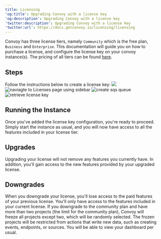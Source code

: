```yaml
---
title: Licensing
'og:title': Upgrading Convoy with a license key
'og:description': Upgrading Convoy with a license key
'twitter:description': Upgrading Convoy with a license key
'twitter:url': https://docs.getconvoy.io/licensing/licensing
---
```



Convoy has three license tiers, namely `Community` which is the free plan, `Business` and `Enterprise`. This documentation will guide you on how to purchase a license,
and configure the license key on your convoy instance(s). The pricing of all tiers can be found [here](https://getconvoy.io/pricing).

## Steps
Follow the instructions below to create a license key:
<Steps>
    <Step title="Register or login to Convoy Cloud">
        <Frame caption="cloud.getconvoy.io">
          <img src="/images/login-to-convoy-cloud.png" />
        </Frame>
    </Step>
    <Step title="Navigate to the Licenses Page using the sidebar">
        <Frame>![naviagte to Licenses page using sidebar](/images/licenses-page.png)</Frame>
    </Step>
    <Step title="Create a new License">
        <Frame>![create sqs queue](/images/fill-license-details.png)</Frame>
    </Step>
    <Step title="Retrieve license key from your email">
        <Frame>![retrieve license key](/images/license-key-ready.png)</Frame>
    </Step>
    <Step title="Configure instance with license key">
        <AddLicense />
    </Step>
</Steps>

## Running the Instance
Once you've added the license key configuration, you're ready to proceed. Simply start the instance as usual, and you will now have access to all the features included in your license tier.

## Upgrades
Upgrading your license will not remove any features you currently have. In addition, you'll gain access to the new features provided by your upgraded license.

## Downgrades
When you downgrade your license, you'll lose access to the paid features of your previous license. You'll only have access to the features included in your current license. If you downgrade to the community plan and have more than two projects (the limit for the community plan), Convoy will freeze all projects except two, which will be randomly selected. The frozen projects will be restricted from actions that write new data, such as creating events, endpoints, or sources.
You will be able to view your dashboard per usual.
